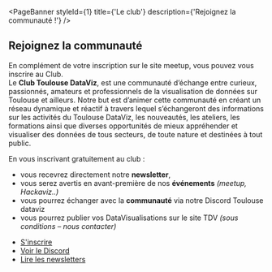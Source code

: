 

<PageBanner styleId={1} title={'Le club'} description={'Rejoignez la communauté !'} />

<section id="one">
<div className="inner">

# Rejoignez la communauté

En complément de votre inscription sur le site meetup, vous pouvez vous inscrire au Club.  
Le **Club Toulouse DataViz**, est une communauté d’échange entre curieux, passionnés, amateurs et professionnels de la visualisation de données sur Toulouse
et ailleurs. Notre but est d’animer cette communauté en créant un réseau dynamique et réactif à travers lequel s’échangeront des informations sur
les activités du Toulouse DataViz, les nouveautés, les ateliers, les formations ainsi que diverses opportunités de mieux appréhender et visualiser des
données de tous secteurs, de toute nature et destinées à tout public.

En vous inscrivant gratuitement au club :

- vous recevrez directement notre **newsletter**,
- vous serez avertis en avant-première de nos **événements** _(meetup, Hackaviz..)_
- vous pourrez échanger avec la **communauté** via notre Discord Toulouse dataviz
- vous pourrez publier vos DataVisualisations sur le site TDV _(sous conditions – nous contacter)_

<ul className="actions">
  <li>
    <a href={clubInscriptionLink} target="_blank" rel="noreferrer" className="button medium">
      S'inscrire
    </a>
  </li>
  <li>
    <a href={discordLink} target="_blank" rel="noreferrer" className="button medium">
      Voir le Discord
    </a>
  </li>
  <li>
    <a href={newslettersUrl} target="_blank" rel="noreferrer" className="button medium">
      Lire les newsletters
    </a>
  </li>
</ul>

<Gallery />

</div>
</section>

